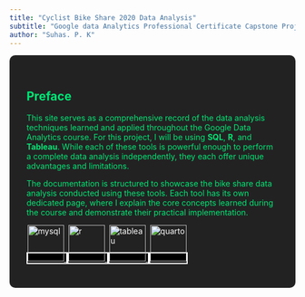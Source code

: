 ```yaml
---
title: "Cyclist Bike Share 2020 Data Analysis"
subtitle: "Google data Analytics Professional Certificate Capstone Project"
author: "Suhas. P. K"
---
```


::: {.jumbotron style="background-color:#222; color:#00e676; padding: 30px; border-radius: 10px;"}
<h2>Preface</h2>

This site serves as a comprehensive record of the data analysis techniques learned and applied throughout the Google Data Analytics course. For this project, I will be using **SQL**, **R**, and **Tableau**. While each of these tools is powerful enough to perform a complete data analysis independently, they each offer unique advantages and limitations.

The documentation is structured to showcase the bike share data analysis conducted using these tools. Each tool has its own dedicated page, where I explain the core concepts learned during the course and demonstrate their practical implementation.

<a class="btn btn-lg" href="sql_page.qmd" role="button" style="background-color: #000; color: #fff; border: 2px solid #fff;"> <img src="https://www.vectorlogo.zone/logos/mysql/mysql-icon.svg" alt="mysql" width="64px" height="64px"/> </a> <a class="btn btn-lg" href="r_page.qmd" role="button" style="background-color: #000; color: #fff; border: 2px solid #fff;"> <img src="https://upload.wikimedia.org/wikipedia/commons/thumb/1/1b/R_logo.svg/724px-R_logo.svg.png?20240131042527" alt="r" width="64px" height="64px"/> </a> <a class="btn btn-lg" href="%" role="button" style="background-color: #000; color: #fff; border: 2px solid #fff;"> <img src="https://vectorwiki.com/images/wbGV8__tableau-software.svg" alt="tableau" width="64px" height="64px"/> </a> <a class="btn btn-lg" href="%" role="button" style="background-color: #000; color: #fff; border: 2px solid #fff;"> <img src="https://raw.githubusercontent.com/rstudio/hex-stickers/2b7523c5f8198c98c270c2a7489cbcf67d190cea/SVG/quarto.svg" alt="quarto" width="64px" height="64px"/> </a>
:::

::: {style="text-align: center;"}
::: {data-iframe-width="150" data-iframe-height="270" data-share-badge-id="2f07ef87-91d9-4763-917c-1640cfd73955" data-share-badge-host="https://www.credly.com"}
:::

```{=html}
<script type="text/javascript" async src="//cdn.credly.com/assets/utilities/embed.js"></script>
```
:::
